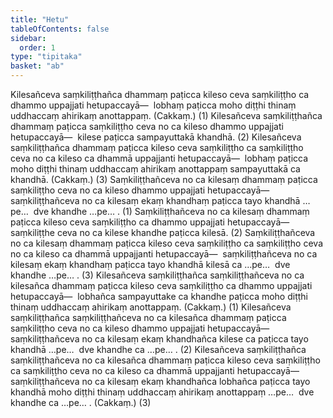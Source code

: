 ```yaml
---
title: "Hetu"
tableOfContents: false
sidebar:
  order: 1
type: "tipitaka"
basket: "ab"
---
```



<DynamicBreadcrumb />

<Division number="80">

<Paragraph number="4017">
Kilesañceva saṃkiliṭṭhañca dhammaṃ paṭicca kileso ceva saṃkiliṭṭho ca dhammo uppajjati hetupaccayā—  lobhaṃ paṭicca moho diṭṭhi thinaṃ uddhaccaṃ ahirikaṃ anottappaṃ. (Cakkaṃ.) (1)
</Paragraph>

<Paragraph number="4018">
Kilesañceva saṃkiliṭṭhañca dhammaṃ paṭicca saṃkiliṭṭho ceva no ca kileso dhammo uppajjati hetupaccayā—  kilese paṭicca sampayuttakā khandhā. (2)
</Paragraph>

<Paragraph number="4019">
Kilesañceva saṃkiliṭṭhañca dhammaṃ paṭicca kileso ceva saṃkiliṭṭho ca saṃkiliṭṭho ceva no ca kileso ca dhammā uppajjanti hetupaccayā—  lobhaṃ paṭicca moho diṭṭhi thinaṃ uddhaccaṃ ahirikaṃ anottappaṃ sampayuttakā ca khandhā. (Cakkaṃ.) (3)
</Paragraph>

</Division>
<Division number="81">

<Paragraph number="4020">
Saṃkiliṭṭhañceva no ca kilesaṃ dhammaṃ paṭicca saṃkiliṭṭho ceva no ca kileso dhammo uppajjati hetupaccayā—  saṃkiliṭṭhañceva no ca kilesaṃ ekaṃ khandhaṃ paṭicca tayo khandhā …pe…  dve khandhe …pe… . (1)
</Paragraph>

<Paragraph number="4021">
Saṃkiliṭṭhañceva no ca kilesaṃ dhammaṃ paṭicca kileso ceva saṃkiliṭṭho ca dhammo uppajjati hetupaccayā—  saṃkiliṭṭhe ceva no ca kilese khandhe paṭicca kilesā. (2)
</Paragraph>

<Paragraph number="4022">
Saṃkiliṭṭhañceva no ca kilesaṃ dhammaṃ paṭicca kileso ceva saṃkiliṭṭho ca saṃkiliṭṭho ceva no ca kileso ca dhammā uppajjanti hetupaccayā—  saṃkiliṭṭhañceva no ca kilesaṃ ekaṃ khandhaṃ paṭicca tayo khandhā kilesā ca …pe…  dve khandhe …pe… . (3)
</Paragraph>

</Division>
<Division number="82">

<Paragraph number="4023">
Kilesañceva saṃkiliṭṭhañca saṃkiliṭṭhañceva no ca kilesañca dhammaṃ paṭicca kileso ceva saṃkiliṭṭho ca dhammo uppajjati hetupaccayā—  lobhañca sampayuttake ca khandhe paṭicca moho diṭṭhi thinaṃ uddhaccaṃ ahirikaṃ anottappaṃ. (Cakkaṃ.) (1)
</Paragraph>

<Paragraph number="4024">
Kilesañceva saṃkiliṭṭhañca saṃkiliṭṭhañceva no ca kilesañca dhammaṃ paṭicca saṃkiliṭṭho ceva no ca kileso dhammo uppajjati hetupaccayā—  saṃkiliṭṭhañceva no ca kilesaṃ ekaṃ khandhañca kilese ca paṭicca tayo khandhā …pe…  dve khandhe ca …pe… . (2)
</Paragraph>

<Paragraph number="4025">
Kilesañceva saṃkiliṭṭhañca saṃkiliṭṭhañceva no ca kilesañca dhammaṃ paṭicca kileso ceva saṃkiliṭṭho ca saṃkiliṭṭho ceva no ca kileso ca dhammā uppajjanti hetupaccayā—  saṃkiliṭṭhañceva no ca kilesaṃ ekaṃ khandhañca lobhañca paṭicca tayo khandhā moho diṭṭhi thinaṃ uddhaccaṃ ahirikaṃ anottappaṃ …pe…  dve khandhe ca …pe… . (Cakkaṃ.) (3)
</Paragraph>
</Division>